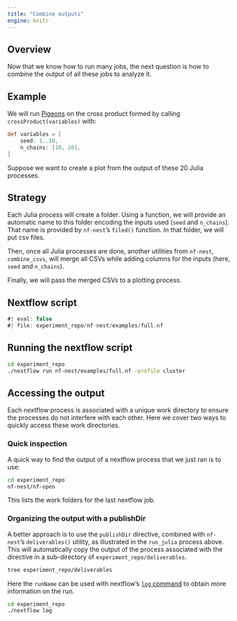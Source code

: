 ```yaml
---
title: "Combine outputs"
engine: knitr
---
```


## Overview 

Now that we know how to run many jobs, the next question is 
how to combine the output of all these jobs to analyze it. 


## Example

We will run [Pigeons](https://github.com/Julia-Tempering/Pigeons.jl) 
on the cross product formed by calling `crossProduct(variables)` with:

```groovy
def variables = [
    seed: 1..10,
    n_chains: [10, 20], 
]
```

Suppose we want to create a plot from the output of these 
20 Julia processes. 


## Strategy 

Each Julia process will create a folder. Using a function, 
we will provide an automatic name to this folder encoding the 
inputs used (`seed` and `n_chains`). That name is provided 
by `nf-nest`'s `filed()` function. 
In that folder, we will  
put csv files.

Then, once all Julia processes are done, another utilities 
from `nf-nest`, `combine_csvs`, will merge all CSVs while 
adding columns for the inputs (here, `seed` and `n_chains`).

Finally, we will pass the merged CSVs to a plotting process.


## Nextflow script

```groovy
#| eval: false
#| file: experiment_repo/nf-nest/examples/full.nf
```


## Running the nextflow script

```bash
cd experiment_repo
./nextflow run nf-nest/examples/full.nf -profile cluster 
```


## Accessing the output

Each nextflow process is associated with a unique work directory to 
ensure the processes do not interfere with each other. Here we cover two 
ways to quickly access these work directories. 

### Quick inspection

A quick way to find the  output 
of a nextflow process that we just ran is to use:

```bash
cd experiment_repo 
nf-nest/nf-open
```

This lists the work folders for the last nextflow job. 


### Organizing the output with a publishDir

A better approach is to use the `publishDir` directive, 
combined with `nf-nest`'s `deliverables()` utility, as 
illustrated in the `run_julia` process above. 
This will automatically copy the output of the process 
associated with the directive in a sub-directory of 
`experiment_repo/deliverables`. 

```bash
tree experiment_repo/deliverables
```

Here the `runName` can be used with nextflow's 
[`log` command](https://www.nextflow.io/docs/latest/reports.html) 
to obtain more information on the run.

```bash
cd experiment_repo
./nextflow log
```